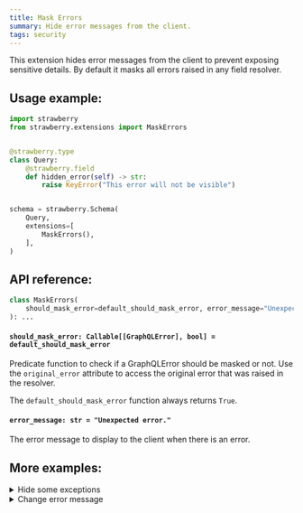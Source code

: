 ```yaml
---
title: Mask Errors
summary: Hide error messages from the client.
tags: security
---
```




This extension hides error messages from the client to prevent exposing
sensitive details. By default it masks all errors raised in any field resolver.

## Usage example:

```python
import strawberry
from strawberry.extensions import MaskErrors


@strawberry.type
class Query:
    @strawberry.field
    def hidden_error(self) -> str:
        raise KeyError("This error will not be visible")


schema = strawberry.Schema(
    Query,
    extensions=[
        MaskErrors(),
    ],
)
```

## API reference:

```python
class MaskErrors(
    should_mask_error=default_should_mask_error, error_message="Unexpected error."
): ...
```

#### `should_mask_error: Callable[[GraphQLError], bool] = default_should_mask_error`

Predicate function to check if a GraphQLError should be masked or not. Use the
`original_error` attribute to access the original error that was raised in the
resolver.

<Note>

The `default_should_mask_error` function always returns `True`.

</Note>

#### `error_message: str = "Unexpected error."`

The error message to display to the client when there is an error.

## More examples:

<details>
  <summary>Hide some exceptions</summary>

```python
import strawberry
from strawberry.extensions import MaskErrors
from graphql.error import GraphQLError


class VisibleError(Exception):
    pass


@strawberry.type
class Query:
    @strawberry.field
    def visible_error(self) -> str:
        raise VisibleError("This error will be visible")


def should_mask_error(error: GraphQLError) -> bool:
    original_error = error.original_error
    if original_error and isinstance(original_error, VisibleError):
        return False

    return True


schema = strawberry.Schema(
    Query,
    extensions=[
        MaskErrors(should_mask_error=should_mask_error),
    ],
)
```

</details>

<details>
  <summary>Change error message</summary>

```python
import strawberry
from strawberry.extensions import MaskErrors


@strawberry.type
class Query:
    @strawberry.field
    def hidden_error(self) -> str:
        raise KeyError("This error will not be visible")


schema = strawberry.Schema(
    Query,
    extensions=[
        MaskErrors(error_message="Oh no! An error occured. Very sorry about that."),
    ],
)
```

</details>
